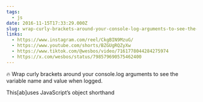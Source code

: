 ```yaml
---
tags:
  - js
date: 2016-11-15T17:33:29.000Z
slug: wrap-curly-brackets-around-your-console-log-arguments-to-see-the-variable-name-and-value
links:
  - https://www.instagram.com/reel/CkgBIN9MzuG/
  - https://www.youtube.com/shorts/BZGUgRQZyXw
  - https://www.tiktok.com/@wesbos/video/7161778044284275974
  - https://x.com/wesbos/status/798579690575462400
---
```


🔥 Wrap curly brackets around your console.log arguments to see the variable name and value when logged.

This[ab]uses JavaScript’s object shorthand
